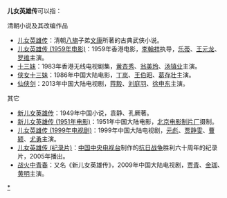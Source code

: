 '''儿女英雄传'''可以指：

;清朝小说及其改编作品
* [[儿女英雄传|儿女英雄传]]：清朝[[八旗|八旗]]子弟[[文康|文康]]所著的古典武侠小说。
* [[儿女英雄传_(1959年电影)|儿女英雄传 (1959年电影)]]：1959年香港电影，[[李翰祥|李翰祥]]执导，[[乐蒂|乐蒂]]、[[王元龙|王元龙]]、[[罗维|罗维]]主演。
* [[十三妹|十三妹]]：1983年香港无线电视剧集，[[黄杏秀|黄杏秀]]、[[翁美玲|翁美玲]]、[[汤镇业|汤镇业]]主演。
* [[侠女十三妹|侠女十三妹]]：1986年中国大陆电影，[[丁岚|丁岚]]、[[王伯昭|王伯昭]]、[[葛存壮|葛存壮]]主演。
* [[仙侠剑|仙侠剑]]：2013年中国大陆电视剧，[[蒋毅|蒋毅]]、[[刘庭羽|刘庭羽]]、[[徐申东|徐申东]]主演。

;其它
* [[新儿女英雄传|新儿女英雄传]]：1949年中国小说，袁静、孔厥著。
* [[新儿女英雄传_(1951年电影)|新儿女英雄传 (1951年电影)]]：1951年中国大陆电影，[[北京电影制片厂|北京电影制片厂]]摄制。
* [[儿女英雄传_(1999年电视剧)|儿女英雄传 (1999年电视剧)]]：1999年中国大陆电视剧，[[元彪|元彪]]、[[贾静雯|贾静雯]]、[[曹颖|曹颖]]、[[尤勇|尤勇]]主演。
* [[儿女英雄传_(纪录片)|儿女英雄传 (纪录片)]]：[[中国中央电视台|中国中央电视台]]制作的[[抗日战争|抗日战争]]胜利六十周年的纪录片，2005年播出。
* [[战火中青春|战火中青春]]：又名《新儿女英雄传》，2009年中国大陆电视剧，[[贾青|贾青]]、[[金珈|金珈]]、[[黄明|黄明]]主演。

{{Disambiguation|Cat=五字中国作品消歧义|E}}
[[Category:儿女英雄传|*]]